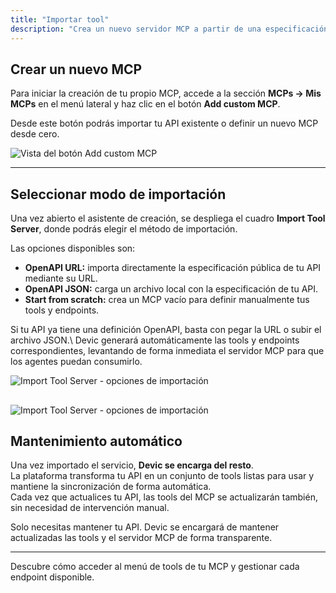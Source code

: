 ```yaml
---
title: "Importar tool"
description: "Crea un nuevo servidor MCP a partir de una especificación OpenAPI o desde cero."
---
```


## Crear un nuevo MCP

Para iniciar la creación de tu propio MCP, accede a la sección **MCPs → Mis MCPs** en el menú lateral y haz clic en el botón **Add custom MCP**.

<Card title="Añadir un MCP personalizado" icon="plus" horizontal>
  Desde este botón podrás importar tu API existente o definir un nuevo MCP desde cero.
</Card>

![Vista del botón Add custom MCP](/add-custom-mcp.png)

---

## Seleccionar modo de importación

Una vez abierto el asistente de creación, se despliega el cuadro **Import Tool Server**, donde podrás elegir el método de importación.

Las opciones disponibles son:

- **OpenAPI URL:** importa directamente la especificación pública de tu API mediante su URL.
- **OpenAPI JSON:** carga un archivo local con la especificación de tu API.
- **Start from scratch:** crea un MCP vacío para definir manualmente tus tools y endpoints.

<Card title="Importar desde OpenAPI" icon="link">
  Si tu API ya tiene una definición OpenAPI, basta con pegar la URL o subir el archivo JSON.\
  Devic generará automáticamente las tools y endpoints correspondientes, levantando de forma inmediata el servidor MCP para que los agentes puedan consumirlo.
</Card>

![Import Tool Server - opciones de importación](/import-tool.png)

## 

![Import Tool Server - opciones de importación](/import-options.png)

## Mantenimiento automático

Una vez importado el servicio, **Devic se encarga del resto**.\
La plataforma transforma tu API en un conjunto de tools listas para usar y mantiene la sincronización de forma automática.\
Cada vez que actualices tu API, las tools del MCP se actualizarán también, sin necesidad de intervención manual.

<Card title="Sincronización continua" icon="arrows-rotate" horizontal>
  Solo necesitas mantener tu API. Devic se encargará de mantener actualizadas las tools y el servidor MCP de forma transparente.
</Card>

---

<Card title="Siguiente paso" icon="wrench" href="/devic/mcps/my-mcps/tools-menu">
  Descubre cómo acceder al menú de tools de tu MCP y gestionar cada endpoint disponible.
</Card>